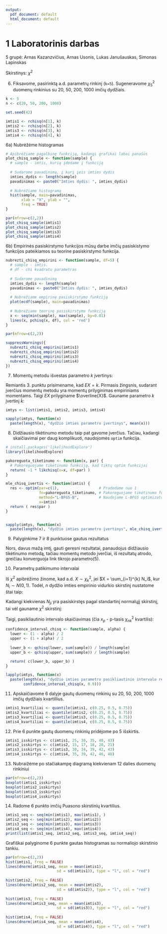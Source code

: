 ---
output:
  pdf_document: default
  html_document: default
---

# 1 Laboratorinis darbas

5 grupė: Arnas Kazanzvičius, Arnas Usonis, Lukas Janušauskas, Simonas Lapinskas

Skirstinys: $\chi^2$

6.  Fiksavome, pasirinktą a.d. parametrų rinkinį (`k=5`). Sugeneravome $\chi^2_5$ duomenų rinkinius su 20, 50, 200, 1000 imčių dydžiais.

```{r}
k <- 5
n <- c(20, 50, 200, 1000)

set.seed(42)

imtis1 <- rchisq(n[1], k)
imtis2 <- rchisq(n[2], k)
imtis3 <- rchisq(n[3], k)
imtis4 <- rchisq(n[4], k)
```

6a) Nubrėžėme histogramas

```{r}
# Apibrėžiame pagalbinę funkciją, kadangi grafikai labai panašūs
plot_chisq_sample <- function(sample) {
  # sample - imtis, kurią įdedame į funkciją
  
  # Sudarome pavadinimą, į kurį įeis imties dydis
  imties_dydis <- length(sample)
  pavadinimas <- paste0("Imties dydis: ", imties_dydis)
  
  # Nubrėžiame histogramą
  hist(sample, main=pavadinimas,
       xlab = "X", ylab = "",
       freq = TRUE)
}

par(mfrow=c(2,2))
plot_chisq_sample(imtis1)
plot_chisq_sample(imtis2)
plot_chisq_sample(imtis3)
plot_chisq_sample(imtis4)
```

6b) Empirinės pasiskirstymo funkcijos mūsų darbe imčių pasiskistymo funkcijos pateikiamos su teorine pasiskirstymo funkcija.

```{r}
nubrezti_chisq_empirini <- function(sample, df=5) {
  # sample - imtis.
  # df - chi kvadratu parametras
  
  # Sudarome pavadinimą
  imties_dydis <- length(sample)   
  pavadinimas <- paste0("Imties dydis: ", imties_dydis)
  
  # Nubrėžiame empirinę pasiskirstymo funkciją
  plot(ecdf(sample), main=pavadinimas)
  
  # Nubrėžiame teorinę pasiskirstymo funkciją
  x <- seq(min(sample), max(sample), by=0.01)
  lines(x, pchisq(x, df), col = 'red')
}

par(mfrow=c(2,2))

suppressWarnings({
  nubrezti_chisq_empirini(imtis1)
  nubrezti_chisq_empirini(imtis2)
  nubrezti_chisq_empirini(imtis3)
  nubrezti_chisq_empirini(imtis4)
})
```

7.  Momentų metodu išvestas parametro $k$ įvertinys:

Remiantis 3. punktu prisimename, kad $EX = k$. Pirmasis žingsnis, sudarant įverčius momentų metodu yra momentų prilyginimas empiriniams momentams. Taigi $EX$ prilyginame $\overline{X}$. Gauname parametro $k$ įvertinį $\widetilde{k}$:

```{=tex}
\begin{equation}
  \widetilde{k} = \overline{X}
\end{equation}
```
```{r}
imtys <- list(imtis1, imtis2, imtis3, imtis4)

sapply(imtys, function(x) 
  paste(length(x), "dydžio imties parametro įvertinys", mean(x)))
```

8.  Didžiausio tikėtinumo metodu taip pat gavome įverčius. Tačiau, kadangi skaičiavimai per daug komplikuoti, naudojomės `optim` funkcija.

```{r}
# install.packages('likelihoodExplore')
library(likelihoodExplore)

pakoreguota_tiketinumo <- function(x, par) {
  # Pakoreguojame tikėtinumo funkciją, kad tiktų optim funkcijai
  return( -1 * likchisq(x=x, df=par) )
}

mle_chisq_ivertis <- function(imtis) {
  res <- optim(par=c(1),                  # Pradedame nuo 1
               fn=pakoreguota_tiketinumo, # Pakoreguojame tikėtinumo funkciją
               method="L-BFGS-B",         # Naudojame L-BFGS optimizatorių
               x=imtis)
  return ( res$par )
}


sapply(imtys, function(x) 
  paste(length(x), "dydžio imties parametro įvertinys", mle_chisq_ivertis(x)))

```

9.  Palyginkime 7 ir 8 punktuose gautus rezultatus

Nors, davus mažą imtį, gauti geresni rezultatai, panaudojus didžiausio tikėtinumo metodą, tačiau momentų metodo įverčiai, iš rezultatų atrodo, greičiau konverguoja link tikrojo parametro(5).

10. Parametrų patikimumo intervalai

Iš $\chi^2$ apibrėžimo žinome, kad a.d. $X \sim \chi^2_k$, jei $X = \sum_{i=1}^{k} N_i$, kur $N_i \sim N(0,1)$. Todėl, $n$ dydžio imties empirinio vidurkio skirstinį nustatome štai taip:

\begin{equation}
\centering
  n\overline{X} = \sum_{j=1}^n X_j = \sum_{j=1}^n \sum_{i=1}^k N_{ji}
\end{equation}

Kadangi kiekvienas $N_{ji}$ yra pasiskirstęs pagal standartinį normalųjį skirstinį, tai vėl gauname $\chi^2$ skirstinį:

```{=tex}
\begin{equation}
  \centering
  n\overline{X} \sim \chi^2_{nk}
\end{equation}
```
Taigi, pasikliautinio intervalo skaičiavimas (čia $x_p$ - p-tasis $\chi^2_{nk}$ kvartilis):

\begin{equation}
  P(x_{(1- \alpha)/2} < n\hat{k} < x_{(1 + \alpha)/2} )
\end{equation}
\begin{equation}
  P(\frac{x_{(1- \alpha)/2}}{n} < \hat{k} < \frac{ x_{(1 + \alpha)/2} }{n})
\end{equation}

```{r}
confidence_interval_chisq <- function(sample, alpha) {
  lower <- (1 - alpha) / 2
  upper <- (1 + alpha) / 2
  
  lower_b <- qchisq(lower, sum(sample)) / length(sample)
  upper_b <- qchisq(upper, sum(sample)) / length(sample)

  return( c(lower_b, upper_b) )
}

lapply(imtys, function(x) 
  paste(length(x), "dydžio imties parametro pasikliautinio intervalo rėžiai",
        confidence_interval_chisq(x, 0.9)))
```

11. Apskaičiavome 6 dalyje gautų duomenų rinkinių su 20, 50, 200, 1000 imčių dydžiais kvartillius. 

```{r}
imtis1_kvartiliai <- quantile(imtis1, c(0.25, 0.5, 0.75))
imtis2_kvartiliai <- quantile(imtis2, c(0.25, 0.5, 0.75))
imtis3_kvartiliai <- quantile(imtis3, c(0.25, 0.5, 0.75))
imtis4_kvartiliai <- quantile(imtis4, c(0.25, 0.5, 0.75))
```

12. Prie 6 punkte gautų duomenų rinkinių pridėjome po 5 išskirtis.

```{r}
imtis1_isskirtys <- c(imtis1, 25, 30, 35, 40, 43)
imtis2_isskirtys <- c(imtis2, 15, 17, 18, 20, 21)
imtis3_isskirtys <- c(imtis3, 30, 34, 39, 42, 43)
imtis4_isskirtys <- c(imtis4, 35, 39, 42, 46, 48)
```

13. Nubraižėme po stačiakampę diagramą kiekvienam 12 dalies duomenų rinkiniui

```{r}
par(mfrow=c(2,2))
boxplot(imtis1_isskirtys)
boxplot(imtis2_isskirtys)
boxplot(imtis3_isskirtys)
boxplot(imtis4_isskirtys)
```

14. Radome 6 punkto imčių Puasono skirstinių kvartilius.

```{r}
imtis1_seq <- seq(min(imtis1), max(imtis1), )
imtis2_seq <- seq(min(imtis2), max(imtis2))
imtis3_seq <- seq(min(imtis3), max(imtis3))
imtis4_seq <- seq(min(imtis4), max(imtis4))
print(list(imtis1_seq, imtis2_seq, imtis3_seq, imtis4_seq))
```

Grafiškai palyginome 6 punkte gautas histogramas su normaliojo skirstinio tankiu.

```{r}
par(mfrow=c(2,2))
hist(imtis1, freq = FALSE)
lines(dnorm(imtis1_seq, mean = mean(imtis1), 
                       sd = sd(imtis1)), type = "l", col = "red")
                       
hist(imtis2, freq = FALSE)
lines(dnorm(imtis2_seq, mean = mean(imtis2), 
                       sd = sd(imtis2)), type = "l", col = "red")
                       
hist(imtis3, freq = FALSE)
lines(dnorm(imtis3_seq, mean = mean(imtis3), 
                       sd = sd(imtis3)), type = "l", col = "red")
                       
hist(imtis4, freq = FALSE)
lines(dnorm(imtis4_seq, mean = mean(imtis4), 
                       sd = sd(imtis4)), type = "l", col = "red")
```